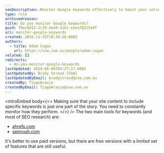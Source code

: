 ```yaml
---
seoDescription: Monitor Google keywords effectively to boost your online presence and stay ahead of the competition with tools like Ahrefs or SEMrush.
type: rule
archivedreason:
title: Do you monitor Google keywords?
guid: 7bec8d12-1c39-4ae9-a1bc-eaeaf8315e9f
uri: monitor-google-keywords
created: 2016-11-25T19:39:26.000Z
authors:
  - title: Adam Cogan
    url: https://ssw.com.au/people/adam-cogan
related: []
redirects:
  - do-you-monitor-google-keywords
lastUpdated: 2024-06-08T03:27:17.000Z
lastUpdatedBy: Brady Stroud [SSW]
lastUpdatedByEmail: bradystroud@ssw.com.au
createdBy: TiagoAraujo
createdByEmail: TiagoAraujo@ssw.com.au
---
```


<introEmbed
  body={<>
Making sure that your site content to include specific keywords is just one part of the story. You need to constantly monitor how they perform.
  </>}
/>
The two main tools for keywords (and most of SEO research) are:

- [ahrefs.com](http://ahrefs.com/)
- [semrush.com](http://semrush.com/)

It's better to use paid versions, but there are free versions with a limited set of features that are still useful.
